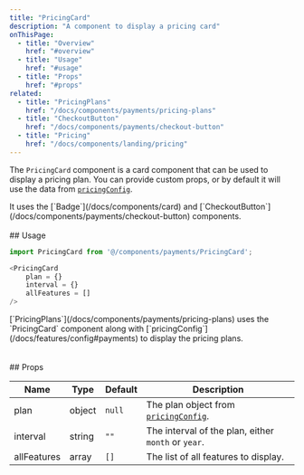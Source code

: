 ```yaml
---
title: "PricingCard"
description: "A component to display a pricing card"
onThisPage:
  - title: "Overview"
    href: "#overview"
  - title: "Usage"
    href: "#usage"
  - title: "Props"
    href: "#props"
related:
  - title: "PricingPlans"
    href: "/docs/components/payments/pricing-plans"
  - title: "CheckoutButton"
    href: "/docs/components/payments/checkout-button"
  - title: "Pricing"
    href: "/docs/components/landing/pricing"
---
```

<div id="overview" />

The `PricingCard` component is a card component that can be used to display a pricing plan. You can provide custom props,
or by default it will use the data from [`pricingConfig`](/docs/features/config#payments).

<Info>
    It uses the [`Badge`](/docs/components/card) and [`CheckoutButton`](/docs/components/payments/checkout-button) components.
</Info>

<br />
<br />
<Divider />
<div id="usage" />
## Usage

```javascript
import PricingCard from '@/components/payments/PricingCard';

<PricingCard
    plan = {}
    interval = {}
    allFeatures = []
/>
```

<Callout>
    [`PricingPlans`](/docs/components/payments/pricing-plans) uses the `PricingCard` component along with [`pricingConfig`](/docs/features/config#payments) to display the pricing plans.
</Callout>

<br />
<br />
<br />
<Divider />
<div id="props" />
## Props

| Name           | Type   | Default | Description                                                                        |
|----------------|--------|---------|------------------------------------------------------------------------------------|
| plan           | object | `null`  | The plan object from [`pricingConfig`](/docs/features/config#payments).            |
| interval       | string | `""`    | The interval of the plan, either `month` or `year`.                                |
| allFeatures    | array  | `[]`    | The list of all features to display.                                               |


